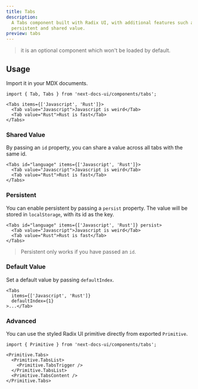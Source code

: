 ```yaml
---
title: Tabs
description:
  A Tabs component built with Radix UI, with additional features such as
  persistent and shared value.
preview: tabs
---
```


> it is an optional component which won't be loaded by default.

## Usage

Import it in your MDX documents.

```mdx
import { Tab, Tabs } from 'next-docs-ui/components/tabs';

<Tabs items={['Javascript', 'Rust']}>
  <Tab value="Javascript">Javascript is weird</Tab>
  <Tab value="Rust">Rust is fast</Tab>
</Tabs>
```

### Shared Value

By passing an `id` property, you can share a value across all tabs with the same
id.

```mdx
<Tabs id="language" items={['Javascript', 'Rust']}>
  <Tab value="Javascript">Javascript is weird</Tab>
  <Tab value="Rust">Rust is fast</Tab>
</Tabs>
```

### Persistent

You can enable persistent by passing a `persist` property. The value will be
stored in `localStorage`, with its id as the key.

```mdx
<Tabs id="language" items={['Javascript', 'Rust']} persist>
  <Tab value="Javascript">Javascript is weird</Tab>
  <Tab value="Rust">Rust is fast</Tab>
</Tabs>
```

> Persistent only works if you have passed an `id`.

### Default Value

Set a default value by passing `defaultIndex`.

```mdx
<Tabs
  items={['Javascript', 'Rust']}
  defaultIndex={1}
>...</Tab>
```

### Advanced

You can use the styled Radix UI primitive directly from exported `Primitive`.

```mdx
import { Primitive } from 'next-docs-ui/components/tabs';

<Primitive.Tabs>
  <Primitive.TabsList>
    <Primitive.TabsTrigger />
  </Primitive.TabsList>
  <Primitive.TabsContent />
</Primitive.Tabs>
```
